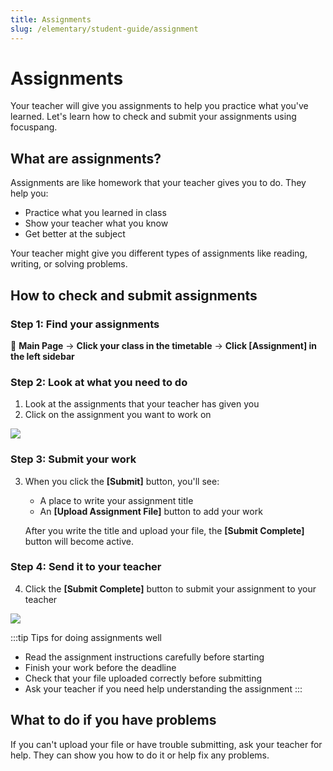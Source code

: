 ```yaml
---
title: Assignments
slug: /elementary/student-guide/assignment
---
```



# Assignments

Your teacher will give you assignments to help you practice what you've learned. Let's learn how to check and submit your assignments using focuspang.

## What are assignments?

Assignments are like homework that your teacher gives you to do. They help you:

- Practice what you learned in class
- Show your teacher what you know
- Get better at the subject

Your teacher might give you different types of assignments like reading, writing, or solving problems.

## How to check and submit assignments

### Step 1: Find your assignments

📍 **Main Page** → **Click your class in the timetable** → **Click [Assignment] in the left sidebar**

### Step 2: Look at what you need to do

1. Look at the assignments that your teacher has given you
2. Click on the assignment you want to work on

<Image src="/img/en/elementary/student/08-01.jpg" size="lg" />

### Step 3: Submit your work

3. When you click the **[Submit]** button, you'll see:

   - A place to write your assignment title
   - An **[Upload Assignment File]** button to add your work

   After you write the title and upload your file, the **[Submit Complete]** button will become active.

### Step 4: Send it to your teacher

4. Click the **[Submit Complete]** button to submit your assignment to your teacher

<Image src="/img/en/elementary/student/08-02.jpg" size="lg" />

:::tip Tips for doing assignments well

- Read the assignment instructions carefully before starting
- Finish your work before the deadline
- Check that your file uploaded correctly before submitting
- Ask your teacher if you need help understanding the assignment
  :::

## What to do if you have problems

If you can't upload your file or have trouble submitting, ask your teacher for help. They can show you how to do it or help fix any problems.
